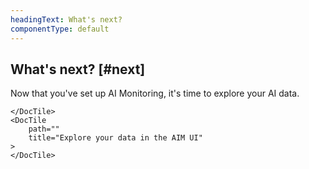 ```yaml
---
headingText: What's next?
componentType: default
---
```


## What's next? [#next]

Now that you've set up AI Monitoring, it's time to explore your AI data.

<DocTiles>
    <DocTile
        path="/docs/ai-observability/filter-pii"
        title="Filter out sensitive data with drop rules"
    >
        
    </DocTile>
    <DocTile
        path=""
        title="Explore your data in the AIM UI"
    >
    </DocTile>
</DocTiles>